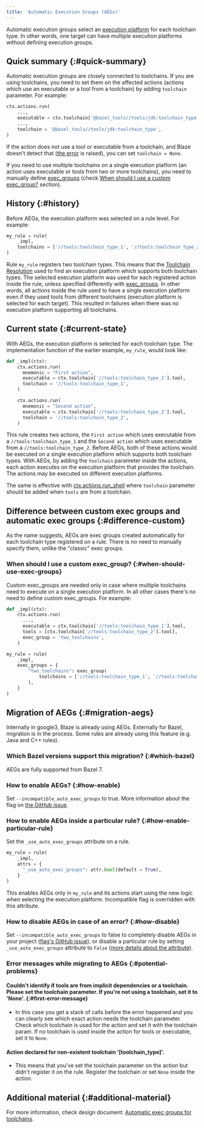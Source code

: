 ```yaml
---
title: 'Automatic Execution Groups (AEGs)'
---
```


Automatic execution groups select an [execution platform][exec_platform]
for each toolchain type. In other words, one target can have multiple
execution platforms without defining execution groups.

## Quick summary {:#quick-summary}

Automatic execution groups are closely connected to toolchains. If you are using
toolchains, you need to set them on the affected actions (actions which use an
executable or a tool from a toolchain) by adding `toolchain` parameter. For
example:

```python
ctx.actions.run(
    ...,
    executable = ctx.toolchain['@bazel_tools//tools/jdk:toolchain_type'].tool,
    ...,
    toolchain = '@bazel_tools//tools/jdk:toolchain_type',
)
```
If the action does not use a tool or executable from a toolchain, and Blaze
doesn't detect that ([the error](#first-error-message) is raised), you can set
`toolchain = None`.

If you need to use multiple toolchains on a single execution platform (an action
uses executable or tools from two or more toolchains), you need to manually
define [exec_groups][exec_groups] (check
[When should I use a custom exec_group?][multiple_toolchains_exec_groups]
section).

## History {:#history}

Before AEGs, the execution platform was selected on a rule level. For example:

```python
my_rule = rule(
    _impl,
    toolchains = ['//tools:toolchain_type_1', '//tools:toolchain_type_2'],
)
```

Rule `my_rule` registers two toolchain types. This means that the [Toolchain
Resolution](https://bazel.build/extending/toolchains#toolchain-resolution) used
to find an execution platform which supports both toolchain types. The selected
execution platform was used for each registered action inside the rule, unless
specified differently with [exec_groups][exec_groups].
In other words, all actions inside the rule used to have a single execution
platform even if they used tools from different toolchains (execution platform
is selected for each target). This resulted in failures when there was no
execution platform supporting all toolchains.

## Current state {:#current-state}

With AEGs, the execution platform is selected for each toolchain type. The
implementation function of the earlier example, `my_rule`, would look like:

```python
def _impl(ctx):
    ctx.actions.run(
      mnemonic = "First action",
      executable = ctx.toolchain['//tools:toolchain_type_1'].tool,
      toolchain = '//tools:toolchain_type_1',
    )

    ctx.actions.run(
      mnemonic = "Second action",
      executable = ctx.toolchain['//tools:toolchain_type_2'].tool,
      toolchain = '//tools:toolchain_type_2',
    )
```

This rule creates two actions, the `First action` which uses executable from a
`//tools:toolchain_type_1` and the `Second action` which uses executable from a
`//tools:toolchain_type_2`. Before AEGs, both of these actions would be executed
on a single execution platform which supports both toolchain types. With AEGs,
by adding the `toolchain` parameter inside the actions, each action executes on
the execution platform that provides the toolchain. The actions may be executed
on different execution platforms.

The same is effective with [ctx.actions.run_shell][run_shell] where `toolchain`
parameter should be added when `tools` are from a toolchain.

## Difference between custom exec groups and automatic exec groups {:#difference-custom}

As the name suggests, AEGs are exec groups created automatically for each
toolchain type registered on a rule. There is no need to manually specify them,
unlike the "classic" exec groups.

### When should I use a custom exec_group? {:#when-should-use-exec-groups}

Custom exec_groups are needed only in case where multiple toolchains need to
execute on a single execution platform. In all other cases there's no need to
define custom exec_groups. For example:

```python
def _impl(ctx):
    ctx.actions.run(
      ...,
      executable = ctx.toolchain['//tools:toolchain_type_1'].tool,
      tools = [ctx.toolchain['//tools:toolchain_type_2'].tool],
      exec_group = 'two_toolchains',
    )
```

```python
my_rule = rule(
    _impl,
    exec_groups = {
        "two_toolchains": exec_group(
            toolchains = ['//tools:toolchain_type_1', '//tools:toolchain_type_2'],
        ),
    }
)
```

## Migration of AEGs {:#migration-aegs}

Internally in google3, Blaze is already using AEGs.
Externally for Bazel, migration is in the process. Some rules are already using
this feature (e.g. Java and C++ rules).

### Which Bazel versions support this migration? {:#which-bazel}

AEGs are fully supported from Bazel 7.

### How to enable AEGs? {:#how-enable}

Set `--incompatible_auto_exec_groups` to true. More information about the flag
on [the GitHub issue][github_flag].

### How to enable AEGs inside a particular rule? {:#how-enable-particular-rule}

Set the `_use_auto_exec_groups` attribute on a rule.

```python
my_rule = rule(
    _impl,
    attrs = {
      "_use_auto_exec_groups": attr.bool(default = True),
    }
)
```
This enables AEGs only in `my_rule` and its actions start using the new logic
when selecting the execution platform. Incompatible flag is overridden with this
attribute.

### How to disable AEGs in case of an error? {:#how-disable}

Set `--incompatible_auto_exec_groups` to false to completely disable AEGs in
your project ([flag's GitHub issue][github_flag]), or disable a particular rule
by setting `_use_auto_exec_groups` attribute to `False`
([more details about the attribute](#how-enable-particular-rule)).

### Error messages while migrating to AEGs {:#potential-problems}

#### Couldn't identify if tools are from implicit dependencies or a toolchain. Please set the toolchain parameter. If you're not using a toolchain, set it to 'None'. {:#first-error-message}
  * In this case you get a stack of calls before the error happened and you can
    clearly see which exact action needs the toolchain parameter. Check which
    toolchain is used for the action and set it with the toolchain param. If no
    toolchain is used inside the action for tools or executable, set it to
    `None`.

#### Action declared for non-existent toolchain '[toolchain_type]'.
  * This means that you've set the toolchain parameter on the action but didn't
register it on the rule. Register the toolchain or set `None` inside the action.

## Additional material {:#additional-material}

For more information, check design document:
[Automatic exec groups for toolchains][aegs_design_doc].

[exec_platform]: https://bazel.build/extending/platforms#:~:text=Execution%20%2D%20a%20platform%20on%20which%20build%20tools%20execute%20build%20actions%20to%20produce%20intermediate%20and%20final%20outputs.
[exec_groups]: https://bazel.build/extending/exec-groups
[github_flag]: https://github.com/bazelbuild/bazel/issues/17134
[aegs_design_doc]: https://docs.google.com/document/d/1-rbP_hmKs9D639YWw5F_JyxPxL2bi6dSmmvj_WXak9M/edit#heading=h.5mcn15i0e1ch
[run_shell]: https://bazel.build/rules/lib/builtins/actions#run_shell
[multiple_toolchains_exec_groups]: /extending/auto-exec-groups#when-should-use-exec-groups